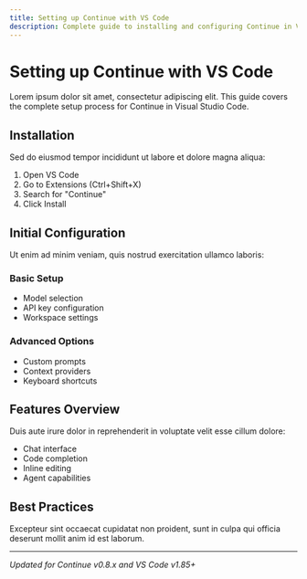 ```yaml
---
title: Setting up Continue with VS Code
description: Complete guide to installing and configuring Continue in Visual Studio Code
---
```


# Setting up Continue with VS Code

Lorem ipsum dolor sit amet, consectetur adipiscing elit. This guide covers the complete setup process for Continue in Visual Studio Code.

## Installation

Sed do eiusmod tempor incididunt ut labore et dolore magna aliqua:

1. Open VS Code
2. Go to Extensions (Ctrl+Shift+X)
3. Search for "Continue"
4. Click Install

## Initial Configuration

Ut enim ad minim veniam, quis nostrud exercitation ullamco laboris:

### Basic Setup
- Model selection
- API key configuration
- Workspace settings

### Advanced Options
- Custom prompts
- Context providers
- Keyboard shortcuts

## Features Overview

Duis aute irure dolor in reprehenderit in voluptate velit esse cillum dolore:

- Chat interface
- Code completion
- Inline editing
- Agent capabilities

## Best Practices

Excepteur sint occaecat cupidatat non proident, sunt in culpa qui officia deserunt mollit anim id est laborum.

---

*Updated for Continue v0.8.x and VS Code v1.85+*